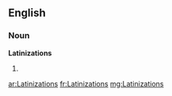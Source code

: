 ==English==

===Noun===
'''Latinizations'''

# {{plural of|[[Latinization]]}}

[[ar:Latinizations]]
[[fr:Latinizations]]
[[mg:Latinizations]]